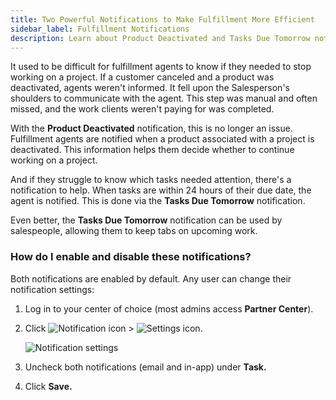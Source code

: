```yaml
---
title: Two Powerful Notifications to Make Fulfillment More Efficient
sidebar_label: Fulfillment Notifications
description: Learn about Product Deactivated and Tasks Due Tomorrow notifications to improve fulfillment workflow efficiency.
---
```


It used to be difficult for fulfillment agents to know if they needed to stop working on a project. If a customer canceled and a product was deactivated, agents weren't informed. It fell upon the Salesperson's shoulders to communicate with the agent. This step was manual and often missed, and the work clients weren't paying for was completed.

With the **Product Deactivated** notification, this is no longer an issue. Fulfillment agents are notified when a product associated with a project is deactivated. This information helps them decide whether to continue working on a project.

And if they struggle to know which tasks needed attention, there's a notification to help. When tasks are within 24 hours of their due date, the agent is notified. This is done via the **Tasks Due Tomorrow** notification.

Even better, the **Tasks Due Tomorrow** notification can be used by salespeople, allowing them to keep tabs on upcoming work.

### How do I enable and disable these notifications?

Both notifications are enabled by default. Any user can change their notification settings:

1. Log in to your center of choice (most admins access **Partner Center**).
2. Click ![Notification icon](./img/fulfillment-users/notification_icon.jpg) > ![Settings icon](./img/fulfillment-users/settings_icon.jpg).
   
   ![Notification settings](./img/fulfillment-users/notification_settings.jpg)
   
3. Uncheck both notifications (email and in-app) under **Task.**
4. Click **Save.**